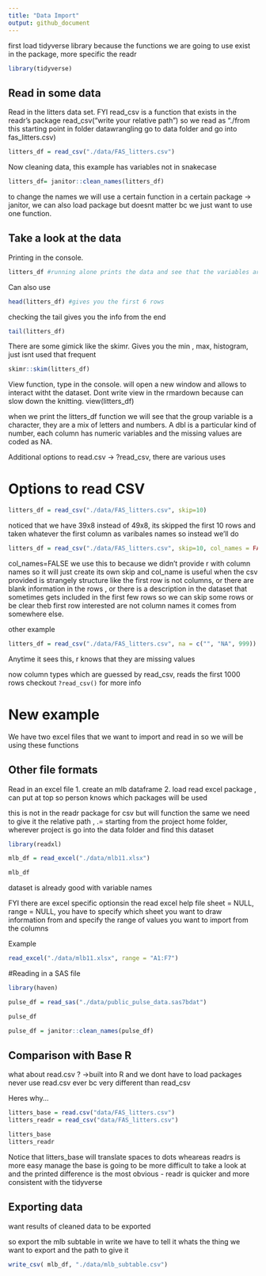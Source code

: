 ```yaml
---
title: "Data Import"
output: github_document
---
```



first load tidyverse library because the functions we are going to use exist in the package, more specific the readr


```r

library(tidyverse)

```


## Read in some data

Read in the litters data set. FYI read_csv is a function that exists in the readr's package
read_csv("write your relative path") so we read as "./from this starting point in folder datawrangling go to data folder and go into fas_litters.csv)

```r

litters_df = read_csv("./data/FAS_litters.csv")

```

Now cleaning data, this example has variables not in snakecase 
```r
litters_df= janitor::clean_names(litters_df)
```

to change the names we will use a certain function in a certain package -> janitor, we can also load package but doesnt matter bc we just want to use one function. 

## Take a look at the data 

Printing in the console.

```r
litters_df #running alone prints the data and see that the variables are now in snakecase

```
 
Can also use 

```r

head(litters_df) #gives you the first 6 rows

```


checking the tail gives you the info from the end
```r
tail(litters_df)
```

There are some gimick like the skimr. Gives you the min , max, histogram, just isnt used that frequent

```r
skimr::skim(litters_df)

```

View function, type in the console. will open a new window and allows to interact witht the dataset. Dont write view in the rmardown because can slow down the knitting.
view(litters_df)



when we print the litters_df function we will see that the group variable is a character, they are a mix of letters and numbers. A dbl is a particular kind of number, each column has numeric variables and the missing values are coded as NA. 


Additional options to read.csv -> ?read_csv, there are various uses 


# Options to read CSV

```r
litters_df = read_csv("./data/FAS_litters.csv", skip=10)
```
noticed that we have 39x8 instead of 49x8, its skipped the first 10 rows and taken whatever the first column as varibales names so instead we'll do 


```r
litters_df = read_csv("./data/FAS_litters.csv", skip=10, col_names = FALSE)
```

col_names=FALSE we use this to because we didn't provide r with column names so it will just create its own 
skip and col_name is useful when the csv provided is strangely structure like the first row is not columns, or there are blank information in the rows , or there is a description in the dataset that sometimes gets included in the first few rows so we can skip some rows or be clear theb first row interested are not column names it comes from somewhere else. 

other example 

```r


litters_df = read_csv("./data/FAS_litters.csv", na = c("", "NA", 999))

```
Anytime it sees this, r knows that they are missing values 



now column types which are guessed by read_csv, reads the first 1000 rows 
checkout `?read_csv()` for more info 

# New example

We have two excel files that we want to import and read in so we will be using these functions 


## Other file formats 
Read in an excel file 
1. create an mlb dataframe 
2. load read excel package , can put at top so person knows which packages will be used 

this is not in the readr package for csv but will function the same 
we need to give it the relative path , .= starting from the project home folder, wherever project is go into the data folder and find this dataset 

```r

library(readxl)

mlb_df = read_excel("./data/mlb11.xlsx")

mlb_df

```

dataset is already good with variable names 

FYI there are excel specific optionsin the read excel help file
sheet = NULL,
  range = NULL,
you have to specify which sheet you want to draw information from and specify the range of values you want to import from the columns

Example 

```r
read_excel("./data/mlb11.xlsx", range = "A1:F7")

```


#Reading in a SAS file


```r
library(haven) 

pulse_df = read_sas("./data/public_pulse_data.sas7bdat")

pulse_df

pulse_df = janitor::clean_names(pulse_df)
```

## Comparison with Base R


what about read.csv ? ->built into R and we dont have to load packages
never use read.csv ever bc very different than read_csv 

Heres why...

```r
litters_base = read.csv("data/FAS_litters.csv")
litters_readr = read_csv("data/FAS_litters.csv")

litters_base
litters_readr


```
Notice that litters_base will translate spaces to dots wheareas readrs is more easy manage 
the base is going to be more difficult to take a look at and the printed difference is the most obvious 
- readr is quicker and more consistent with the tidyverse 



## Exporting data 
want results of cleaned data to be exported 

so export the mlb subtable 
in write we have to tell it whats the thing we want to export and the path to give it 
```r
write_csv( mlb_df, "./data/mlb_subtable.csv")
```












